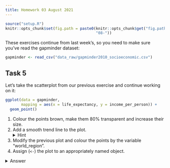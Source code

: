 ```yaml
---
title: Homework 03 August 2021
---
```


```r
source("setup.R")
knitr::opts_chunk$set(fig.path = paste0(knitr::opts_chunk$get("fig.path"),
                                        "08-"))
```

These exercises continue from last week's, so you need to make sure you've read the gapminder dataset:

```r
gapminder <- read_csv("data_raw/gapminder2010_socioeconomic.csv")
```



## Task 5

Let's take the scatterplot from our previous exercise and continue working on it:

```r
ggplot(data = gapminder, 
       mapping = aes(x = life_expectancy, y = income_per_person)) +
  geom_point()
```

1. Colour the points brown, make them 80% transparent and increase their size.
1. Add a smooth trend line to the plot. <details><summary>Hint</summary>Use `geom_smooth()` to add a trend line to the data.</details>
1. Modify the previous plot and colour the points by the variable "world_region".
1. Assign (`<-`) the plot to an appropriately named object. 

<details><summary>Answer</summary>

We can use the options `colour`, `alpha` (transparency) and `size` to modify the points as requested:

```r
ggplot(data = gapminder, 
       mapping = aes(x = life_expectancy, y = income_per_person)) +
  geom_point(colour = "brown", alpha = 0.8, size = 3)
```

To add a trend line, we add a new geometry to our plot:

```r
ggplot(data = gapminder, 
       mapping = aes(x = life_expectancy, y = income_per_person)) +
  geom_point(colour = "brown", alpha = 0.8, size = 3) + 
  geom_smooth()
```

To colour the points by a variable, we move the `colour` option into the `aes()` giving it the variable name instead of a colour name (ggplot takes care of picking some default colours for us):

```r
ggplot(data = gapminder, 
       mapping = aes(x = life_expectancy, y = income_per_person)) +
  geom_point(aes(colour = world_region)) + 
  geom_smooth()
```

To save the plot into an object, we use the assignment operator `<-`, like so:

```r
income_life_expectancy_plot <- ggplot(data = gapminder, 
                                      mapping = aes(x = life_expectancy, y = income_per_person)) +
  geom_point(aes(colour=world_region)) + 
  geom_smooth()
```

Note: assigning it to a variable helps your code stay clean and also helps when it comes to saving plots.

If you want to see the plot, you have to print it on the console

```r
income_life_expectancy_plot
```


## Task 6

1. Using facets, split your scatter plot from the previous task by the variable `is_oecd`.
<details><summary>Hint</summary>Clicking the "Zoom" button on the bottom right "Plots" panel of RStudio to see your facetted graph much better (and any other graph for that matter!).</details>
1. Modify the previous code to facet your plot by `main_religion`. Do you identify any issues in this visualisation?
1. Finally, try facetting by `children_per_woman`. What do you think about this visualisation?

<details><summary>Answer</summary>

We can use the `facet_wrap()` function to achieve this:

```r
income_life_expectancy_plot  +
  facet_wrap(facets = vars(is_oecd))
```

To facet by a different variable, we can adapt the code above and just replace the variable we are facetting by:

```r
income_life_expectancy_plot  +
  facet_wrap(facets = vars(main_religion))
```

This is where we can clearly see how the spelling/formatting mistakes affect our data.
Variables are recognised as different if capitalisation is different e.g. "christian" vs "Christian".
There is also a more subtle typo between "eastern religions" (one space between words) and "eastern  religions" (two spaces between words). 
We turn to try and fix this problem in the next exercise. 

Finally, we were asked to facet by `children_per_woman`

```r
income_life_expectancy_plot +
  facet_wrap(facets = vars(children_per_woman))
```

This "works" (as in, the code gives no error). But it is very messy and not informative!
This is a good example of how NOT to present data - this would be a more suitable variable to use for "coloured by" as opposed to facet.

</details>


## Task 7

In previous exercises we have seen that the `main_religion` column contains several typos. 
The `stringr` package (part of `tidyverse`) is very useful to correct these kinds of mistakes. 
For example, the function `str_squish()` removes any whitespaces inside a string. 
While the function `str_to_lower()` converts words to lowercase. 

You have also seen how to use the `mutate()` function to _modify_ a column in your table. 
For example:

```r
gapminder %>% 
  mutate(income_total = population * income_per_person)
```

1. Use `mutate()`, `str_squish()` and `str_to_lower()` to fix the typos in the `main_religion` column in our table. 

<details><summary>Answer</summary>

We can pipe two `mutate()` commands, at each step modifying the column with one of the `str_*()` functions:

```r
gapminder <- gapminder %>% 
  mutate(main_religion = str_squish(main_religion)) %>% 
  mutate(main_religion = str_to_lower(main_religion))
```

Alternatively, we could have also done both tasks at once by "nesting" one function inside the other:

```r
gapminder %>% 
  mutate(main_religion = str_squish(str_to_lower(main_religion)))
```

We can check that the issue has been solved, for example by re-doing our plot facetted by this variable:

```r
# create new version of the base plot
income_life_expectancy_plot <- ggplot(gapminder, aes(life_expectancy, income_per_person)) +
  geom_point() +
  geom_smooth()

# plot with facets
income_life_expectancy_plot +
  facet_wrap(facets = vars(main_religion))
```

</details>


## Task 8

Make a violin + boxplot of main_religion (x-axis) by income_per_person (y-axis) - where the violin is coloured by the x variable but the boxplot is not (it is white by default). 
Give the boxplot a width of 0.25.

In terms of figure design, what do you think about our choice of colouring the inside of the violin plots by main_religion?

<details><summary>Answer</summary>

We can make the desired plot by passing the `fill` aesthetic to the `geom_violin()` only, and we can set the `width` option in `geom_boxplot()`:

```r
ggplot(gapminder, aes(x = main_religion, y = income_per_person)) +
  geom_violin(aes(fill = main_religion)) +
  geom_boxplot(width = 0.25)
```

Colouring the violin plots by `main_religion` is redundant with the x-axis, so it doesn't seem justified in this case. 
Maybe if this plot was part of a series of other plots where the colouring was necessary, then it might make sense to colour them, for consistency across figure panels. 
In that case, we could still improve this plot by remove the colour legend on the right, to de-clutter the plot (we will see how to do this in the next lesson). 

</details>


## Task 9

1. Split your scatter plot by rows and columns. Row = `is_oecd`, Columns = `main_religion`. 
1. Apart from the warning related to 6 missing values, we get other warnings. What do you think these are related to?

<details><summary>Answer</summary>

In this case, we want to use `facet_grid()`, which lets us split the plot by "rows" and "columns" on a grid:

```r
income_life_expectancy_plot  +
  facet_grid(rows = vars(is_oecd), cols = vars(main_religion))
```

The warnings we get are from `geom_smooth()`, which in some groups has such few points that it cannot make a smooth line (e.g. very few countries that are both part of the OECD and where the main religion falls in the category "eastern religions"). 

</details>


## Task 10

1. Save one of the plots (of your choice) to a file with appropriate file name. Choose the one you think best represents the data and think why.

<details><summary>Answer</summary>

We can use the `ggsave()` function to achieve this:

```r
ggsave(filename = "img_output/plot_income_lifeExpt_trend.png", 
       plot = income_life_expectancy_plot)
```

The extension we use in the filename is important, as it will determine the file format that the plot will be saved as. 
In this case we're saving it as a _PNG_ file. 
Another good option is to save as a _PDF_ file (`.pdf` extension).

We chose to just save the plot pre-facetting. 
This is because, sometimes, too many variables represented in a single plot confuses things and makes it extremely hard to interpret (and very easy to misinterpret!).

</details>
